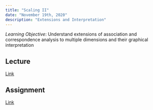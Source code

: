 ```yaml
---
title: "Scaling II"
date: "November 19th, 2020"
description: "Extensions and Interpretation"
---
```


*Learning Objective*: Understand extensions of association and correspondence analysis to multiple dimensions and their graphical interpretation 

## Lecture

[Link](https://moodle.hertie-school.org/course/index.php?categoryid=266)

## Assignment

[Link](https://rstudio.cloud/)
